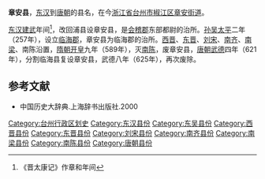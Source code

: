 '''章安县'''，[[东汉|东汉]]到[[唐朝|唐朝]]的县名，在今[[浙江省|浙江省]][[台州市|台州市]][[椒江区|椒江区]][[章安街道|章安街道]]。

[[东汉|东汉]][[建武_(东汉)|建武]]年间<ref>《晋太康记》作章和年间</ref>，改回浦县设章安县，是[[会稽郡|会稽郡]]东部都尉的治所。[[孙吴|孙吴]][[太平_(东吴)|太平]]二年（257年），设立[[临海郡|临海郡]]，章安县为临海郡的治所。[[西晋|西晋]]、[[东晋|东晋]]、[[刘宋|刘宋]]、[[南齐|南齐]]、[[南梁|南梁]]、南陈沿置，[[隋朝|隋朝]][[开皇|开皇]]九年（589年），灭[[南陈|南陈]]，废章安县，[[唐朝|唐朝]][[武德|武德]]四年（621年），分割临海县复设章安县，武德八年（625年），再次废除。
==参考文献==
*中国历史大辞典.上海辞书出版社.2000
{{DEFAULTSORT:Z}}
[[Category:台州行政区划史|Category:台州行政区划史]]
[[Category:东汉县份|Category:东汉县份]]
[[Category:东吴县份|Category:东吴县份]]
[[Category:西晋县份|Category:西晋县份]]
[[Category:东晋县份|Category:东晋县份]]
[[Category:刘宋县份|Category:刘宋县份]]
[[Category:南齐县份|Category:南齐县份]]
[[Category:南梁县份|Category:南梁县份]]
[[Category:南陈县份|Category:南陈县份]]
[[Category:唐朝县份|Category:唐朝县份]]